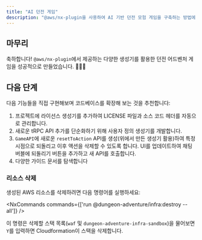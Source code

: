```yaml
---
title: "AI 던전 게임"
description: "@aws/nx-plugin을 사용하여 AI 기반 던전 모험 게임을 구축하는 방법에 대한 안내"
---
```





## 마무리

축하합니다! `@aws/nx-plugin`에서 제공하는 다양한 생성기를 활용한 던전 어드벤처 게임을 성공적으로 만들었습니다. 🎉🎉🎉

## 다음 단계

다음 기능들을 직접 구현해보며 코드베이스를 확장해 보는 것을 추천합니다:

1. 프로젝트에 <Link path="guides/license">라이선스 생성기</Link>를 추가하여 LICENSE 파일과 소스 코드 헤더를 자동으로 관리합니다.
2. 새로운 tRPC API 추가를 단순화하기 위해 <Link path="get_started/tutorials/create-generator">사용자 정의 생성기</Link>를 개발합니다.
3. `GameAPI`에 새로운 `resetToAction` API를 생성(위에서 만든 생성기 활용)하여 특정 시점으로 되돌리고 이후 액션을 삭제할 수 있도록 합니다. UI를 업데이트하여 채팅 버블에 되돌리기 버튼을 추가하고 새 API를 호출합니다.
4. 다양한 가이드 문서를 탐색합니다

### 리소스 삭제

생성된 AWS 리소스를 삭제하려면 다음 명령어를 실행하세요:

<NxCommands commands={['run @dungeon-adventure/infra:destroy --all']} />

이 명령은 삭제할 스택 목록(`waf` 및 `dungeon-adventure-infra-sandbox`)을 물어보면 `Y`를 입력하면 Cloudformation이 스택을 삭제합니다.